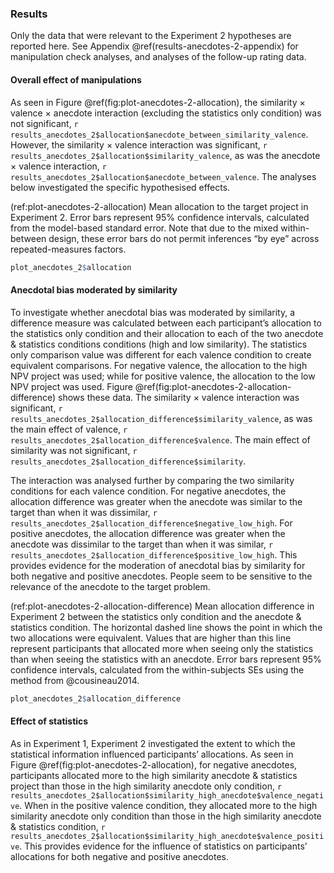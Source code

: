 ### Results

Only the data that were relevant to the Experiment 2 hypotheses are reported
here. See Appendix \@ref(results-anecdotes-2-appendix) for manipulation check
analyses, and analyses of the follow-up rating data.

#### Overall effect of manipulations

As seen in Figure \@ref(fig:plot-anecdotes-2-allocation), the similarity
$\times$ valence $\times$ anecdote interaction (excluding the statistics only
condition) was not significant,
`r results_anecdotes_2$allocation$anecdote_between_similarity_valence`. However,
the similarity $\times$ valence interaction was significant,
`r results_anecdotes_2$allocation$similarity_valence`, as was the anecdote
$\times$ valence interaction,
`r results_anecdotes_2$allocation$anecdote_between_valence`. The analyses below investigated the specific hypothesised effects.

(ref:plot-anecdotes-2-allocation) Mean allocation to the target project in Experiment 2. Error bars represent 95% confidence intervals, calculated from the model-based standard error. Note that due to the mixed within-between design, these error bars do not permit inferences "by eye" across repeated-measures factors.

```r
plot_anecdotes_2$allocation
```

#### Anecdotal bias moderated by similarity

To investigate whether anecdotal bias was moderated by similarity, a difference
measure was calculated between each participant's allocation to the statistics
only condition and their allocation to each of the two anecdote & statistics
conditions conditions (high and low similarity). The statistics only comparison
value was different for each valence condition to create equivalent comparisons.
For negative valence, the allocation to the high NPV project was used; while for
positive valence, the allocation to the low NPV project was used.
Figure \@ref(fig:plot-anecdotes-2-allocation-difference) shows these data. The
similarity $\times$ valence interaction was significant,
`r results_anecdotes_2$allocation_difference$similarity_valence`, as was the
main effect of valence,
`r results_anecdotes_2$allocation_difference$valence`. The main effect of
similarity was not significant,
`r results_anecdotes_2$allocation_difference$similarity`.

The interaction was analysed further by comparing the two similarity conditions
for each valence condition. For negative anecdotes, the allocation difference
was greater when the anecdote was similar to the target than when it was
dissimilar, `r results_anecdotes_2$allocation_difference$negative_low_high`. For
positive anecdotes, the allocation difference was greater when the anecdote was
dissimilar to the target than when it was similar,
`r results_anecdotes_2$allocation_difference$positive_low_high`. This provides
evidence for the moderation of anecdotal bias by similarity for both negative
and positive anecdotes. People seem to be sensitive to the relevance of the
anecdote to the target problem.

(ref:plot-anecdotes-2-allocation-difference) Mean allocation difference in Experiment 2 between the statistics only condition and the anecdote & statistics condition. The horizontal dashed line shows the point in which the two allocations were equivalent. Values that are higher than this line represent participants that allocated more when seeing only the statistics than when seeing the statistics with an anecdote. Error bars represent 95% confidence intervals, calculated from the within-subjects SEs using the method from @cousineau2014.

```r
plot_anecdotes_2$allocation_difference
```

#### Effect of statistics

As in Experiment 1, Experiment 2 investigated the extent to which the
statistical information influenced participants' allocations. As seen in
Figure \@ref(fig:plot-anecdotes-2-allocation), for negative anecdotes,
participants allocated more to the high similarity anecdote & statistics project
than those in the high similarity anecdote only condition,
`r results_anecdotes_2$allocation$similarity_high_anecdote$valence_negative`.
When in the positive valence condition, they allocated more to the high
similarity anecdote only condition than those in the high similarity anecdote &
statistics condition,
`r results_anecdotes_2$allocation$similarity_high_anecdote$valence_positive`.
This provides evidence for the influence of statistics on participants'
allocations for both negative and positive anecdotes.
